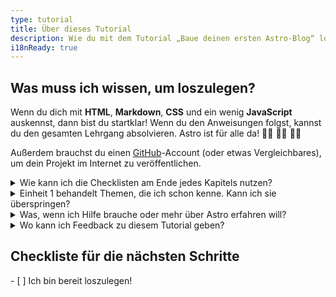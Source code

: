 ```yaml
---
type: tutorial
title: Über dieses Tutorial
description: Wie du mit dem Tutorial „Baue deinen ersten Astro-Blog“ loslegst.
i18nReady: true
---
```



## Was muss ich wissen, um loszulegen?

Wenn du dich mit **HTML**, **Markdown**, **CSS** und ein wenig **JavaScript** auskennst, dann bist du startklar! Wenn du den Anweisungen folgst, kannst du den gesamten Lehrgang absolvieren. Astro ist für alle da! 🧑‍🚀 👩‍🚀 👨‍🚀 

Außerdem brauchst du einen [GitHub](https://github.com)-Account (oder etwas Vergleichbares), um dein Projekt im Internet zu veröffentlichen. 

<details>
<summary>Wie kann ich die Checklisten am Ende jedes Kapitels nutzen?</summary>

Du hakst sie einfach ab! 

Am Ende jeder Seite findest du eine anklickbare Checkliste mit Aufgaben, die du jetzt erledigen können solltest. Wenn du diese Aufgaben abhakst, siehst du deinen Fortschritt im Tutorial Tracker.

Die Verwendung des Trackers ist optional, kann dir aber dabei helfen, dich an deinen Platz zu erinnern, wenn du das Lernprogramm über mehrere Besuche hinweg absolvierst. Du kannst auch einige Checklisten leer lassen, um dich an Einheiten zu erinnern, die du später wieder besuchen möchtest.

(Diese Daten werden nur im lokalen Speicher deines Browsers gespeichert und sind nirgendwo anders verfügbar. Es werden keine Daten an Astro gesendet oder von Astro gespeichert).
</details>

<details>
<summary>Einheit 1 behandelt Themen, die ich schon kenne. Kann ich sie überspringen?</summary>

Du kannst die Lektionen von [Einheit 1](/de/tutorial/1-setup/) nutzen, um sicherzugehen, dass du die Entwicklungstools und Accounts hast, die du brauchst, um das Tutorial abzuschließen. Die Einheit begleitet dich dabei, dein erstes Astro-Projekt zu erstellen, auf GitHub zu speichern und auf Netlify zu veröffentlichen. 

Wenn du [ein neues, leeres Astro-Projekt erstellst](/de/install-and-setup/) und mit deinem Setup bereits vertraut bist, kannst du diese Einheit aber überspringen und direkt zu [Einheit 2](/de/tutorial/2-pages/) gehen, wo du neue Seiten für dein Projekt erstellst. 
</details>

<details>
<summary>Was, wenn ich Hilfe brauche oder mehr über Astro erfahren will?</summary>

Unser [freundlicher Astro-Discord-Server](https://astro.build/chat) ist der Ort, an dem du sein solltest! 

In unserem Support-Kanal kannst du Fragen stellen, oder du kannst in `#general` oder `#off-topic` "Hallo" sagen und chatten.
</details>

<details>
<summary>Wo kann ich Feedback zu diesem Tutorial geben?</summary>

Dieses Tutorial ist ein Projekt unseres Docs-Teams. Du kannst uns auf Discord im `#docs`-Kanal finden oder direkt ein Issue im [Docs-Repository](https://github.com/withastro/docs/issues) erstellen. 
</details>

<Box icon="check-list">

## Checkliste für die nächsten Schritte 

<Checklist>
- [ ] Ich bin bereit loszulegen!
</Checklist>
</Box>
